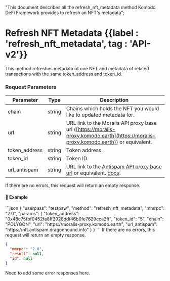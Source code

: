   "This document describes all the refresh_nft_metadata method Komodo DeFi Framework  provides to refresh an NFT's metadata";

# Refresh NFT Metadata {{label : 'refresh_nft_metadata', tag : 'API-v2'}}

This method refreshes metadata of one NFT and metadata of related transactions with the same token\_address and token\_id.

### Request Parameters

| Parameter      | Type   | Description                                                                                                                                             |
| -------------- | ------ | ------------------------------------------------------------------------------------------------------------------------------------------------------- |
| chain          | string | Chains which holds the NFT you would like to updated metadata for.                                                                                      |
| url            | string | URL link to the Moralis API proxy base url ([https://moralis-proxy.komodo.earth](https://moralis-proxy.komodo.earth)) or equivalent.                    |
| token\_address | string | Token address.                                                                                                                                          |
| token\_id      | string | Token ID.                                                                                                                                               |
| url\_antispam  | string | URL link to the [Antispam API proxy base url](https://nft.antispam.dragonhound.info) or equivalent. [docs](https://nft.antispam.dragonhound.info/docs). |

<Note>
  If there are no errors, this request will return an empty response.
</Note>

#### 📌 Example

<CodeGroup title="Refresh NFT Metadata" tag="POST" label="refresh_nft_metadata" mm2MethodDecorate="true">
  ```json
  {
    "userpass": "testpsw",
    "method": "refresh_nft_metadata",
    "mmrpc": "2.0",
    "params": {
      "token_address": "0x48c75fbf0452fa8ff2928ddf46b0fe7629cca2ff",
      "token_id": "5",
      "chain": "POLYGON",
      "url": "https://moralis-proxy.komodo.earth",
      "url_antispam": "https://nft.antispam.dragonhound.info"
    }
  }
  ```
</CodeGroup>

<CollapsibleSection expandedText="Hide Response" collapsedText="Show Response">
  <Note>
    If there are no errors, this request will return an empty response.
  </Note>

  ```json
  {
  	"mmrpc": "2.0",
  	"result": null,
  	"id": null
  }
  ```
</CollapsibleSection>

<DevComment>
  Need to add some error responses here.
</DevComment>
